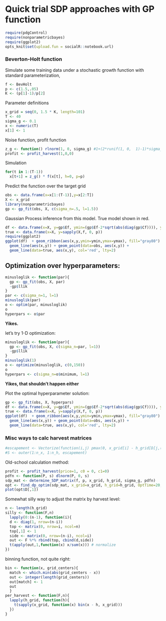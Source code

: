 Quick trial SDP approaches with GP function
==============================================

```r
require(pdgControl)
require(nonparametricbayes)
require(ggplot2)
opts_knit$set(upload.fun = socialR::notebook.url)
```


### Beverton-Holt function

Simulate some training data under a stochastic growth function with standard parameterization,


``` r
f <- BevHolt
p <- c(1.5,.05)
K <- (p[1]-1)/p[2] 
```



Parameter definitions

```r
x_grid = seq(0, 1.5 * K, length=101)
T <- 40
sigma_g <- 0.1
x <- numeric(T)
x[1] <- 1
```

Noise function, profit function
```r
z_g <- function() rlnorm(1, 0, sigma_g) #1+(2*runif(1, 0,  1)-1)*sigma_g #
profit <- profit_harvest(1,0,0)
```


Simulation 

```r
for(t in 1:(T-1))
  x[t+1] = z_g() * f(x[t], h=0, p=p)
```



Predict the function over the target grid

```r
obs <- data.frame(x=x[1:(T-1)],y=x[2:T])
X <- x_grid
library(nonparametricbayes)
gp <- gp_fit(obs, X, c(sigma_n=.5, l=1.5))
```

Gaussian Process inference from this model.  True model shown in red.  

```r
df <- data.frame(x=X, y=gp$Ef, ymin=(gp$Ef-2*sqrt(abs(diag(gp$Cf)))), ymax=(gp$Ef+2*sqrt(abs(diag(gp$Cf)))))
true <- data.frame(x=X, y=sapply(X,f, 0, p))
require(ggplot2)
ggplot(df)  + geom_ribbon(aes(x,y,ymin=ymin,ymax=ymax), fill="gray80") +
  geom_line(aes(x,y)) + geom_point(data=obs, aes(x,y)) +
  geom_line(data=true, aes(x,y), col='red', lty=2)
```



## Optimization over hyperparameters:


```r
minusloglik <- function(par){
  gp <- gp_fit(obs, X, par)
  -gp$llik
}
par <- c(sigma_n=1, l=1)
minusloglik(par)
o <- optim(par, minusloglik)
o
hyperpars <- o$par
```

**Yikes.**  

let's try 1-D optimization:


```r
minusloglik <- function(par){
  gp <- gp_fit(obs, X, c(sigma_n=par, l=1))
  -gp$llik
}
minusloglik(1)
o <- optimize(minusloglik, c(0,150))
o
hyperpars <- c(sigma_n=o$minimum, l=1)
```

**Yikes, that shouldn't happen either**


Plot the optimal hyperparameter solution:

```r
gp <- gp_fit(obs, X, hyperpars)
df <- data.frame(x=X, y=gp$Ef, ymin=(gp$Ef-2*sqrt(abs(diag(gp$Cf)))), ymax=(gp$Ef+2*sqrt(abs(diag(gp$Cf)))))
true <- data.frame(x=X, y=sapply(X,f, 0, p))
ggplot(df)  + geom_ribbon(aes(x,y,ymin=ymin,ymax=ymax), fill="gray80") +
  geom_line(aes(x,y)) + geom_point(data=obs, aes(x,y)) +
  geom_line(data=true, aes(x,y), col='red', lty=2)
```





### Misc ways to calc harvest matrices

```r
#escapement <- Vectorize(function(i,j) pmax(0, x_grid[i] - h_grid[D[j,(Tmax-t+1)]]))
#S <- outer(1:n_x, 1:n_h, escapement)
```

Old-school calculation method:


```r
profit <- profit_harvest(price=1, c0 = 0, c1=0)
pdfn <- function(P, s) dlnorm(P, 0, s)
sdp_mat <- determine_SDP_matrix(f, p, x_grid, h_grid, sigma_g, pdfn)
opt <- find_dp_optim(sdp_mat, x_grid=x_grid, h_grid=h_grid, OptTime=20, xT=0, profit=profit, delta=.05)
plot(opt$D[,1])
```




Somewhat silly way to adjust the matrix by harvest level:

```r
n <- length(h_grid)
silly <- function(F,n)
  lapply(0:(n-1), function(i){
  d <- diag(1, nrow=(n-i))
  top <- matrix(0, nrow=i, ncol=n)
  top[,1] <- 1
  side <- matrix(0, nrow=(n-i), ncol=i)
  out <- F %*% rbind(top, cbind(d,side))
  t(apply(out,1,function(x) x/sum(x))) # normalize
})
```



binning function, not quite right: 

```r
bin <- function(x, grid_centers){ 
  match <- which.min(abs(grid_centers - x)) 
  out <- integer(length(grid_centers))
  out[match] <- 1
  out
  }
per_harvest <- function(F,n){
  lapply(h_grid, function(h){
    t(sapply(x_grid, function(x) bin(x - h, x_grid)))
  })
}
```
